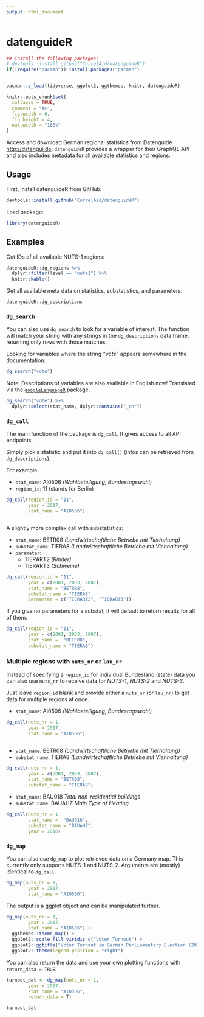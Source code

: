 ```yaml
---
output: html_document
---
```


# datenguideR 

```r
## install the following packages:
# devtools::install_github("CorrelAid/datenguideR")
if(!require("pacman")) install.packages("pacman")


pacman::p_load(tidyverse, ggplot2, ggthemes, knitr, datenguideR)

knitr::opts_chunk$set(
  collapse = TRUE,
  comment = "#>",
  fig.width = 6,
  fig.height = 4,
  out.width = "100%"
)


```


Access and download German regional statistics from Datenguide <http://datengui.de>. `datenguideR` provides a wrapper for their GraphQL API and also includes metadata for all available statistics and regions.


## Usage

First, install datenguideR from GitHub:

```r
devtools::install_github("CorrelAid/datenguideR")
```

Load package:

```r
library(datenguideR)
```


## Examples

Get IDs of all available NUTS-1 regions:

```r
datenguideR::dg_regions %>%
  dplyr::filter(level == "nuts1") %>%
  knitr::kable()
```

Get all available meta data on statistics, substatistics, and parameters:

```r
datenguideR::dg_descriptions
```

### `dg_search`

You can also use `dg_search` to look for a variable of interest. The function will match your string with any strings in the `dg_descriptions` data frame, returning only rows with those matches.

Looking for variables where the string *"vote"* appears somewhere in the documentation:

```r
dg_search("vote")
```

Note: Descriptions of variables are also available in English now! Translated via the [`googleLanguageR`](https://github.com/ropensci/googleLanguageR) package.

```r
dg_search("vote") %>% 
  dplyr::select(stat_name, dplyr::contains("_en"))
```

### `dg_call`

The main function of the package is `dg_call`. It gives access to all API endpoints.

Simply pick a statistic and put it into `dg_call()` (infos can be retrieved from `dg_descriptions`).

For example:

 - `stat_name`: AI0506 *(Wahlbeteiligung, Bundestagswahl)*
 - `region_id`: 11 (stands for Berlin)

```r
dg_call(region_id = "11",
        year = 2017,
        stat_name = "AI0506")



```



A slightly more complex call with substatistics:

  - `stat_name`: BETR08 *(Landwirtschaftliche Betriebe mit Tierhaltung)*
  - `substat_name`: TIERA8 *(Landwirtschaftliche Betriebe mit Viehhaltung)*
  - `parameter`:
    - TIERART2 *(Rinder)*
    - TIERART3 *(Schweine)*
    
```r

dg_call(region_id = "11", 
        year = c(2001, 2003, 2007), 
        stat_name = "BETR08", 
        substat_name = "TIERA8", 
        parameter = c("TIERART2", "TIERART3")) 
```

If you give no parameters for a substat, it will default to return results for all of them.

```r
dg_call(region_id = "11", 
        year = c(2001, 2003, 2007), 
        stat_name =  "BETR08", 
        substat_name = "TIERA8") 
```


### Multiple regions with `nuts_nr` or `lau_nr`

Instead of specifying a `region_id` for individual Bundesland (state) data you can also use `nuts_nr` to receive data for *NUTS-1*, *NUTS-2* and *NUTS-3*.

Just leave `region_id` blank and provide either a `nuts_nr` (or `lau_nr`) to get data for multiple regions at once.

 - `stat_name`: AI0506 *(Wahlbeteiligung, Bundestagswahl)*

```r
dg_call(nuts_nr = 1,
        year = 2017,
        stat_name = "AI0506")



```

  - `stat_name`: BETR08 *(Landwirtschaftliche Betriebe mit Tierhaltung)*
  - `substat_name`: TIERA8 *(Landwirtschaftliche Betriebe mit Viehhaltung)*

```r
dg_call(nuts_nr = 1,
        year = c(2001, 2003, 2007), 
        stat_name = "BETR08", 
        substat_name = "TIERA8") 
```

  - `stat_name`: BAU018 *Total non-residential buildings*
  - `substat_name`: BAUAHZ *Main Type of Heating*

	
 

```r
dg_call(nuts_nr = 1,
        stat_name =  "BAU018",
        substat_name = "BAUAHZ",
        year = 2016)
```



### `dg_map`

You can also use `dg_map` to plot retrieved data on a Germany map. This currently only supports NUTS-1 and NUTS-2. Arguments are (mostly) identical to `dg_call`.


```r
dg_map(nuts_nr = 1,
        year = 2017,
        stat_name = "AI0506")

```

The output is a ggplot object and can be manipulated further.

```r
dg_map(nuts_nr = 1,
        year = 2017,
        stat_name = "AI0506") +
  ggthemes::theme_map() +
  ggplot2::scale_fill_viridis_c("Voter Turnout") +
  ggplot2::ggtitle("Voter Turnout in German Parliamentary Election (2017)") +
  ggplot2::theme(legend.position = "right")

```

You can also return the data and use your own plotting functions with `return_data = TRUE`.

```r
turnout_dat <- dg_map(nuts_nr = 1,
        year = 2017,
        stat_name = "AI0506",
        return_data = T)

turnout_dat

```



